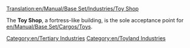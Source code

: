[[Translation:en/Manual/Base Set/Industries/Toy Shop]]

{{en/Industries|image=en/ToyShop.png.png|name=Toy Shop
|climates=[[en/Manual/Climates]]
|accepts=[[en/Manual/Base Set/Cargos/Toys]]
|produces=Nothing
|notes=Not present in other [[en/Manual/Climates]].
}}

The '''Toy Shop''', a fortress-like building, is the sole acceptance point for [[en/Manual/Base Set/Cargos/Toys]].

{{en/Navbox Industries}}

[[Category:en/Tertiary Industries]]
[[Category:en/Toyland Industries]]